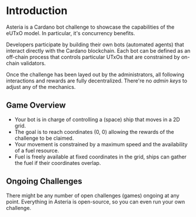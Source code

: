 

# Introduction

Asteria is a Cardano bot challenge to showcase the capabilities of the eUTxO model. In particular, it's concurrency benefits.

Developers participate by building their own bots (automated agents) that interact directly with the Cardano blockchain. Each bot can be defined as an off-chain process that controls particular UTxOs that are constrained by on-chain validators.

Once the challenge has been layed out by the administrators, all following interactions and rewards are fully decentralized. There're no _admin keys_ to adjust any of the mechanics.

## Game Overview

- Your bot is in charge of controlling a (space) ship that moves in a 2D grid.
- The goal is to reach coordinates (0, 0) allowing the rewards of the challenge to be claimed.
- Your movement is constrained by a maximum speed and the availability of a fuel resource.
- Fuel is freely available at fixed coordinates in the grid, ships can gather the fuel if their coordinates overlap.

## Ongoing Challenges

There might be any number of open challenges (games) ongoing at any point. Everything in Asteria is open-source, so you can even run your own challenge.
